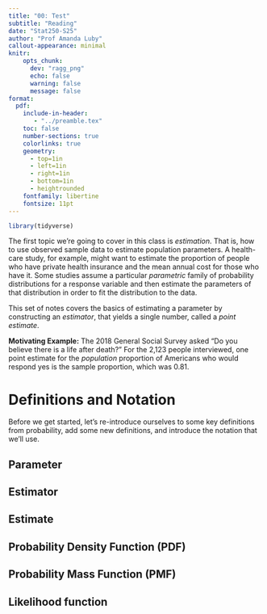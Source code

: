 ```yaml
---
title: "00: Test"
subtitle: "Reading"
date: "Stat250-S25"
author: "Prof Amanda Luby"
callout-appearance: minimal
knitr:
    opts_chunk: 
      dev: "ragg_png"
      echo: false
      warning: false
      message: false
format:
  pdf:
    include-in-header: 
       - "../preamble.tex"
    toc: false
    number-sections: true
    colorlinks: true
    geometry:
      - top=1in
      - left=1in
      - right=1in
      - bottom=1in
      - heightrounded
    fontfamily: libertine
    fontsize: 11pt
---
```



```r
library(tidyverse)
```

The first topic we're going to cover in this class is *estimation*. That is, how to use observed sample data to estimate population parameters. A health-care study, for example, might want to estimate the proportion of people who have private health insurance and the mean annual cost for those who have it. Some studies assume a particular *parametric* family of probability distributions for a response variable and then estimate the parameters of that distribution in order to fit the distribution to the data.

This set of notes covers the basics of estimating a parameter by constructing an *estimator*, that yields a single number, called a *point estimate*.

**Motivating Example:** The 2018 General Social Survey asked "Do you believe there is a life after death?" For the 2,123 people interviewed, one point estimate for the *population* proportion of Americans who would respond yes is the sample proportion, which was 0.81.

\vspace{1in}

# Definitions and Notation

Before we get started, let's re-introduce ourselves to some key definitions from probability, add some new definitions, and introduce the notation that we'll use.

::: callout-note
## Parameter

\vspace{.5in}

:::

::: callout-note
## Estimator

\vspace{.5in}
:::

::: callout-note
## Estimate

\vspace{.5in}
:::

::: callout-note
## Probability Density Function (PDF)

\vspace{.5in}
:::

::: callout-note
## Probability Mass Function (PMF)

\vspace{.5in}
:::

::: callout-note
## Likelihood function

\vspace{.5in}
:::